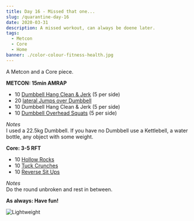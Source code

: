 ```yaml
---
title: Day 16 - Missed that one...
slug: /quarantine-day-16
date: 2020-03-31
description: A missed workout, can always be doene later.
tags:
  - Metcon
  - Core
  - Home
banner: ./color-colour-fitness-health.jpg
---
```


A Metcon and a Core piece.

**METCON: 15min AMRAP**<br/>
* 10 [Dumbbell Hang Clean & Jerk](https://www.youtube.com/watch?v=ee0hJzll6wM) (5 per side)
* 20 [lateral Jumps over Dumbbell](https://www.youtube.com/watch?v=SRo-B9TiPuI)
* 10 Dumbbell Hang Clean & Jerk (5 per side)
* 10 [Dumbbell Overhead Squats](https://www.youtube.com/watch?v=fa_yJa2XwXk) (5 per side)

*Notes*<br/>
I used a 22.5kg Dumbbell. If you have no Dumbbell use a Kettlebell, a water bottle, any object with some weight.

**Core: 3-5 RFT**<br/>
* 10 [Hollow Rocks](https://www.youtube.com/watch?v=p7j02V1fIzU)
* 10 [Tuck Crunches](https://www.youtube.com/watch?v=4EJy-v6K0B0)
* 10 [Reverse Sit Ups](https://www.youtube.com/watch?v=-JTd-mYNQl4)

*Notes*<br/>
Do the round unbroken and rest in between.

**As always: Have fun!**

![Lightweight](./color-colour-fitness-health.jpg)

